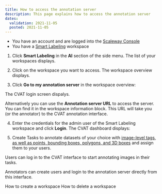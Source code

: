 ```yaml
---
title: How to access the annotation server
description: This page explains how to access the annotation server
dates:
  validation: 2021-11-05
  posted: 2021-11-05
---
```


<Message type="requirement">

- You have an account and are logged into the [Scaleway Console](https://console.scaleway.com)  
- You have a [Smart Labeling](/ai/smart-labeling/quickstart/) workspace

</Message>

1. Click **Smart Labeling** in the **AI** section of the side menu. The list of your workspaces displays.

2. Click on the workspace you want to access. The workspace overview displays.

3. Click **Go to my annotation server** in the workspace overview:

<Lightbox src="scaleway-smart-labeling-worksapce.png" />

The CVAT login screen dispalys.

<Message type="tip">

Alternatively you can use the **Annotation server URL** to access the server. You can find it in the workspace information block. This URL will take you (or the annotator) to the CVAT annotation interface. 

<Lightbox src="scaleway-smart-labeling-annotation-url.png" alt="" />

</Message>

4. Enter the credentials for the admin user of the Smart Labeling workspace and click **Login**. The CVAT dashboard displays:

  <Lightbox src="scaleway-smart-labeling-dashboard.png" alt="" />

5. Create Tasks to annotate datasets of your choice with [image-level tags, as well as points, bounding boxes, polygons, and 3D boxes](https://openvinotoolkit.github.io/cvat/docs/manual/basics/types-of-shapes/) and assign them to your users.

Users can log in to the CVAT interface to start annotating images in their tasks.


<Message type="important">

Annotators can create users and login to the annotation server directly from this interface. 

</Message>



<Navigation title="See Also">
  <PreviousButton to="/ai/smart-labeling/create-labeling-workspace">How to create a workspace</PreviousButton>
  <NextButton to="/ai/smart-labeling/delete-labeling-workspace/">How to delete a workspace</NextButton>
</Navigation>
